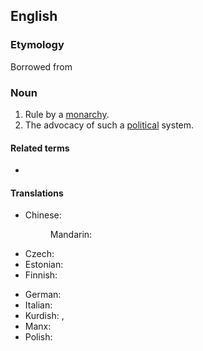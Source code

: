 ==English==
{{wikipedia}}

===Etymology===
Borrowed from {{bor|en|fr|monarchisme}}

===Noun===
{{en-noun|~}}

# Rule by a [[monarchy]].
# The advocacy of such a [[political]] system.

====Related terms====
* {{l|en|monarchist}}

====Translations====
{{trans-top|advocacy of the monarchistic political system}}
* Chinese:
*: Mandarin: {{t-needed|cmn}}
* Czech: {{t|cs|monarchismus|m}}
* Estonian: {{t|et|monarhism}}
* Finnish: {{t+|fi|monarkismi}}
{{trans-mid}}
* German: {{t|de|Monarchismus|m}}
* Italian: {{t+|it|monarchismo|m}}
* Kurdish: {{t+|ku|monarşîzm|f}}, {{t+|ku|keyperestî|f}}
* Manx: {{t|gv|ard-reeaghys|m}}
* Polish: {{t|pl|monarchizm|m}}
{{trans-bottom}}